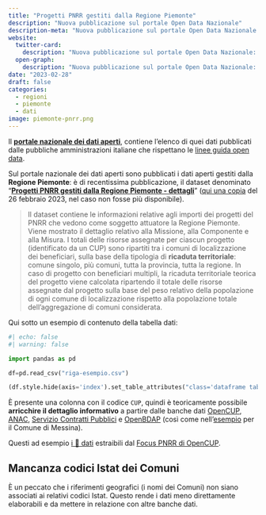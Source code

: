 ```yaml
---
title: "Progetti PNRR gestiti dalla Regione Piemonte"
description: "Nuova pubblicazione sul portale Open Data Nazionale"
description-meta: "Nuova pubblicazione sul portale Open Data Nazionale: dati PNRR della Regione Piemonte"
website:
  twitter-card:
    description: "Nuova pubblicazione sul portale Open Data Nazionale: dati PNRR della Regione Piemonte"
  open-graph:
    description: "Nuova pubblicazione sul portale Open Data Nazionale: dati PNRR della Regione Piemonte"
date: "2023-02-28"
draft: false
categories:
  - regioni
  - piemonte
  - dati
image: piemonte-pnrr.png
---
```


::: {.callout-note}
Il [**portale nazionale dei dati aperti**](https://dati.gov.it/), contiene l'elenco di quei dati pubblicati dalle pubbliche amministrazioni italiane che rispettano le [linee guida open data](https://docs.italia.it/AgID/documenti-in-consultazione/lg-opendata-docs/it/bozza/index.html).
:::

Sul portale nazionale dei dati aperti sono pubblicati i dati aperti gestiti dalla **Regione Piemonte**: è di recentissima pubblicazione, il dataset denominato "[**Progetti PNRR gestiti dalla Regione Piemonte - dettagli**](https://dati.gov.it/view-dataset/dataset?id=5506399a-c01b-4bc5-a3ec-ed25a90539d9)" ([qui una copia](2023-02-26_regpie-Coordfondi_pnrr_opendata_23951-all.zip) del 26 febbraio 2023, nel caso non fosse più disponibile).

> Il dataset contiene le informazioni relative agli importi dei progetti del PNRR che vedono come soggetto attuatore la Regione Piemonte. Viene mostrato il dettaglio relativo alla Missione, alla Componente e alla Misura. I totali delle risorse assegnate per ciascun progetto (identificato da un CUP) sono ripartiti tra i comuni di localizzazione dei beneficiari, sulla base della tipologia di **ricaduta territoriale**: comune singolo, più comuni, tutta la provincia, tutta la regione. In caso di progetto con beneficiari multipli, la ricaduta territoriale teorica del progetto viene calcolata ripartendo il totale delle risorse assegnate dal progetto sulla base del peso relativo della popolazione di ogni comune di localizzazione rispetto alla popolazione totale dell'aggregazione di comuni considerata.

Qui sotto un esempio di contenuto della  tabella dati:

```python
#| echo: false
#| warning: false

import pandas as pd

df=pd.read_csv("riga-esempio.csv")

(df.style.hide(axis='index').set_table_attributes("class='dataframe table-striped table-sm table-responsive'"))

```

È presente una colonna con il codice `CUP`, quindi è teoricamente possibile **arricchire il dettaglio informativo** a partire dalle banche dati [OpenCUP](../../fonti/opencup/), [ANAC](../../fonti/anac/), [Servizio Contratti Pubblici](../../fonti/scp/) e [OpenBDAP](../../fonti/openbdap/) (così come nell'[esempio](../../guide/procedura-esempio.qmd) per il Comune di Messina).

Questi ad esempio [i 🧮 dati](regpie-Coordfondi_pnrr_opendata_23951-focus-open_cup.csv) estraibili dal [Focus PNRR di OpenCUP](../../fonti/opencup/focus-pnrr.qmd).



::: {.callout-warning}

## Mancanza codici Istat dei Comuni

È un peccato che i riferimenti geografici (i nomi dei Comuni) non siano associati ai relativi codici Istat. Questo rende i dati meno direttamente elaborabili e da mettere in relazione con altre banche dati.
:::
